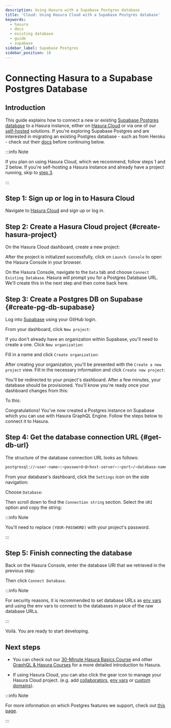 ```yaml
---
description: Using Hasura with a Supabase Postgres database
title: 'Cloud: Using Hasura Cloud with a Supabase Postgres database'
keywords:
  - hasura
  - docs
  - existing database
  - guide
  - supabase
sidebar_label: Supabase Postgres
sidebar_position: 18
---
```



# Connecting Hasura to a Supabase Postgres Database

## Introduction

This guide explains how to connect a new or existing [Supabase Postgres database](https://supabase.com/database) to a
Hasura instance, either on [Hasura Cloud](https://cloud.hasura.io?skip_onboarding=true) or via one of our
[self-hosted](/deployment/deployment-guides/index.mdx) solutions. If you're exploring Supabase Postgres and are
interested in migrating an existing Postgres database - such as from Heroku - check out their
[docs](https://supabase.com/docs/guides/migrations/heroku) before continuing below.

:::info Note

If you plan on using Hasura Cloud, which we recommend, follow steps 1 and 2 below. If you're self-hosting a Hasura
instance and already have a project running, skip to [step 3](#create-pg-db-supabase).

:::

## Step 1: Sign up or log in to Hasura Cloud

Navigate to [Hasura Cloud](https://cloud.hasura.io/signup/?pg=docs&plcmt=body&cta=navigate-to-hasura-cloud&tech=default)
and sign up or log in.

## Step 2: Create a Hasura Cloud project {#create-hasura-project}

On the Hasura Cloud dashboard, create a new project:

<Thumbnail src="/img/cloud-dbs/create-hasura-cloud-project.png" alt="Create Hasura Cloud project" />

After the project is initialized successfully, click on `Launch Console` to open the Hasura Console in your browser.

On the Hasura Console, navigate to the `Data` tab and choose `Connect Existing Database`. Hasura will prompt you for a
Postgres Database URL. We'll create this in the next step and then come back here.

<Thumbnail src="/img/cloud-dbs/existing-db-setup.png" alt="Hasura Cloud database setup" width="700px" />

## Step 3: Create a Postgres DB on Supabase {#create-pg-db-supabase}

Log into [Supabase](https://app.supabase.com/) using your GitHub login.

From your dashboard, click `New project`:

<Thumbnail
  src="/img/cloud-dbs/supabase/supabase-create-new-project.png"
  alt="Create a new project with Supabase"
  width="700px"
/>

If you don't already have an organization within Supabase, you'll need to create a one. Click `New organization`:

<Thumbnail
  src="/img/cloud-dbs/supabase/supabase-create-new-organization.png"
  alt="Create a new organization with Supabase"
  width="700px"
/>

Fill in a name and click `Create organization`:

<Thumbnail
  src="/img/cloud-dbs/supabase/supabase-new-organization-name.png"
  alt="Name your organization with Supabase"
  width="700px"
/>

After creating your organization, you'll be presented with the `Create a new project` view. Fill in the necessary
information and click `Create new project`:

<Thumbnail
  src="/img/cloud-dbs/supabase/supabase-create-new-project-confirm.png"
  alt="Confirm project creation"
  width="700px"
/>

You'll be redirected to your project's dashboard. After a few minutes, your database should be provisioned. You'll know
you're ready once your dashboard changes from this:

<Thumbnail
  src="/img/cloud-dbs/supabase/supabase-dashboard-provisioning.png"
  alt="Dashboard as project is being provisioned"
  width="700px"
/>

To this:

<Thumbnail
  src="/img/cloud-dbs/supabase/supabase-dashboard-ready.png"
  alt="Dashboard view after provisioning is complete"
  width="700px"
/>

Congratulations! You've now created a Postgres instance on Supabase which you can use with Hasura GraphQL Engine. Follow
the steps below to connect it to Hasura.

## Step 4: Get the database connection URL {#get-db-url}

The structure of the database connection URL looks as follows:

```bash
postgresql://<user-name>:<password>@<host-server>:<port>/<database-name>
```

From your database's dashboard, click the `Settings` icon on the side navigation:

<Thumbnail
  src="/img/cloud-dbs/supabase/supabase-dashboard-settings.png"
  alt="From dashboard, choose settings on the left-hand side"
  width="700px"
/>

Choose `Database`:

<Thumbnail
  src="/img/cloud-dbs/supabase/supabase-database-view.png"
  alt="Database information within the settings view"
  width="700px"
/>

Then scroll down to find the `Connection string` section. Select the `URI` option and copy the string:

<Thumbnail src="/img/cloud-dbs/supabase/supabase-copy-uri.png" alt="Grab the PG db connection string" width="700px" />

:::info Note

You'll need to replace `[YOUR-PASSWORD]` with your project's password.

:::

## Step 5: Finish connecting the database

Back on the Hasura Console, enter the database URI that we retrieved in the previous step:

<Thumbnail
  src="/img/cloud-dbs/supabase/supabase-connected-db.png"
  alt="Connect the database on Hasura Console"
  width="700px"
/>

Then click `Connect Database`.

:::info Note

For security reasons, it is recommended to set database URLs as
[env vars](/hasura-cloud/projects/env-vars.mdx#manage-project-env-vars) and using the env vars to connect to the
databases in place of the raw database URLs.

:::

Voilà. You are ready to start developing.

<Thumbnail src="/img/cloud-dbs/hasura-console.png" alt="Hasura Console" />

## Next steps

- You can check out our [30-Minute Hasura Basics Course](https://hasura.io/learn/graphql/hasura/introduction/) and other
  [GraphQL & Hasura Courses](https://hasura.io/learn/) for a more detailed introduction to Hasura.

- If using Hasura Cloud, you can also click the gear icon to manage your Hasura Cloud project. (e.g. add
  [collaborators](/hasura-cloud/projects/collaborators.mdx#manage-project-collaborators),
  [env vars](/hasura-cloud/projects/env-vars.mdx#manage-project-env-vars) or
  [custom domains](/hasura-cloud/projects/domains.mdx#manage-project-domains)).

<Thumbnail src="/img/getting-started/project-manage.png" alt="Project actions" width="860px" />

:::info Note

For more information on which Postgres features we support, check out [this page](/databases/feature-support.mdx).

:::
